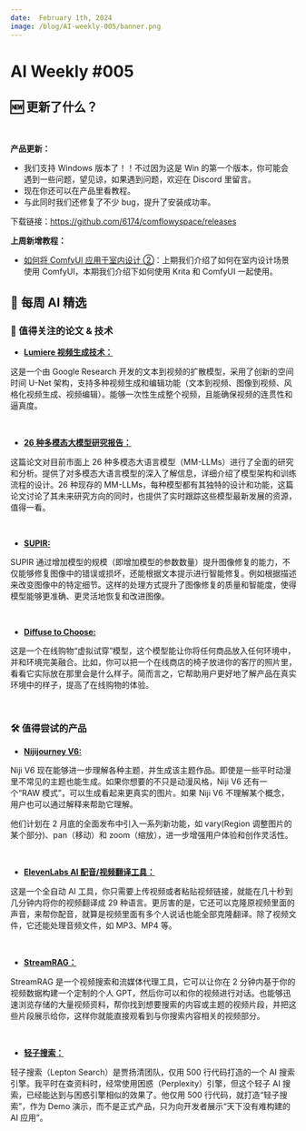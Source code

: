 ```yaml
---
date:  February 1th, 2024
image: /blog/AI-weekly-005/banner.png
---
```


# AI Weekly #005


## 🆕 更新了什么？

<br/>
<PhotoProvider>
  <PhotoView src="/space/001.png">
    <img src="/space/001.png" alt="" />
  </PhotoView>
</PhotoProvider>

**产品更新：**

- 我们支持 Windows 版本了！！不过因为这是 Win 的第一个版本，你可能会遇到一些问题，望见谅，如果遇到问题，欢迎在 Discord 里留言。
- 现在你还可以在产品里看教程。
- 与此同时我们还修复了不少 bug，提升了安装成功率。

下载链接：https://github.com/6174/comflowyspace/releases

**上周新增教程：**

- [如何将 ComfyUI 应用于室内设计 ②](https://www.comflowy.com/zh-CN/blog/krita-and-comfyui)：上期我们介绍了如何在室内设计场景使用 ComfyUI，本期我们介绍下如何使用 Krita 和 ComfyUI 一起使用。

## 🤩 每周 AI 精选

### 📄 值得关注的论文 & 技术

* [**Lumiere 视频生成技术：**](https://arxiv.org/abs/2401.12945)

这是一个由 Google Research 开发的文本到视频的扩散模型，采用了创新的空间时间 U-Net 架构，支持多种视频生成和编辑功能（文本到视频、图像到视频、风格化视频生成、视频编辑）。能够一次性生成整个视频，且能确保视频的连贯性和逼真度。

<br/>
<PhotoProvider>
  <PhotoView src="/blog/AI-weekly-005/001.png">
    <img src="/blog/AI-weekly-005/001.png" alt="" />
  </PhotoView>
</PhotoProvider>

* [**26 种多模态大模型研究报告：**](https://arxiv.org/abs/2401.13601)

这篇论文对目前市面上 26 种多模态大语言模型（MM-LLMs）进行了全面的研究和分析。提供了对多模态大语言模型的深入了解信息，详细介绍了模型架构和训练流程的设计。26 种现存的 MM-LLMs，每种模型都有其独特的设计和功能，这篇论文讨论了其未来研究方向的同时，也提供了实时跟踪这些模型最新发展的资源，值得一看。

<br/>
<PhotoProvider>
  <PhotoView src="/blog/AI-weekly-005/002.png">
    <img src="/blog/AI-weekly-005/002.png" alt="" />
  </PhotoView>
</PhotoProvider>

* [**SUPIR:**](https://arxiv.org/abs/2401.13627)

SUPIR 通过增加模型的规模（即增加模型的参数数量）提升图像修复的能力，不仅能够修复图像中的错误或损坏，还能根据文本提示进行智能修复。例如根据描述来改变图像中的特定细节。这样的处理方式提升了图像修复的质量和智能度，使得模型能够更准确、更灵活地恢复和改进图像。

<br/>
<PhotoProvider>
  <PhotoView src="/blog/AI-weekly-005/003.png">
    <img src="/blog/AI-weekly-005/003.png" alt="" />
  </PhotoView>
</PhotoProvider>

* [**Diffuse to Choose:**](https://arxiv.org/abs/2401.13795)

这是一个在线购物“虚拟试穿”模型，这个模型能让你将任何商品放入任何环境中，并和环境完美融合。比如，你可以把一个在线商店的椅子放进你的客厅的照片里，看看它实际放在那里会是什么样子。简而言之，它帮助用户更好地了解产品在真实环境中的样子，提高了在线购物的体验。

<br/>
<PhotoProvider>
  <PhotoView src="/blog/AI-weekly-005/004.png">
    <img src="/blog/AI-weekly-005/004.png" alt="" />
  </PhotoView>
</PhotoProvider>

### 🛠️ 值得尝试的产品

* [**Nijijourney V6:**](https://nijijourney.com/en/)

Niji V6 现在能够进一步理解各种主题，并生成该主题作品。即使是一些平时动漫里不常见的主题也能生成。如果你想要的不只是动漫风格，Niji V6 还有一个“RAW 模式”，可以生成看起来更真实的图片。如果 Niji V6 不理解某个概念，用户也可以通过解释来帮助它理解。

他们计划在 2 月底的全面发布中引入一系列新功能，如 vary(Region 调整图片的某个部分)、pan（移动）和 zoom（缩放），进一步增强用户体验和创作灵活性。

<br/>
<PhotoProvider>
  <PhotoView src="/blog/AI-weekly-005/005.png">
    <img src="/blog/AI-weekly-005/005.png" alt="" />
  </PhotoView>
</PhotoProvider>

* [**ElevenLabs AI 配音/视频翻译工具：**](https://elevenlabs.io/dubbing)

这是一个全自动 AI 工具，你只需要上传视频或者粘贴视频链接，就能在几十秒到几分钟内将你的视频翻译成 29 种语言。更厉害的是，它还可以克隆原视频里面的声音，来帮你配音，就算是视频里面有多个人说话也能全部克隆翻译。除了视频文件，它还能处理音频文件，如 MP3、MP4 等。

<br/>
<PhotoProvider>
  <PhotoView src="/blog/AI-weekly-005/006.png">
    <img src="/blog/AI-weekly-005/006.png" alt="" />
  </PhotoView>
</PhotoProvider>

* [**StreamRAG：**](https://github.com/video-db/StreamRAG)

StreamRAG 是一个视频搜索和流媒体代理工具，它可以让你在 2 分钟内基于你的视频数据构建一个定制的个人 GPT，然后你可以和你的视频进行对话。也能够迅速浏览存储的大量视频资料，帮你找到想要搜索的内容或主题的视频片段，并把这些片段展示给你，这样你就能直接观看到与你搜索内容相关的视频部分。

<br/>
<PhotoProvider>
  <PhotoView src="/blog/AI-weekly-005/007.png">
    <img src="/blog/AI-weekly-005/007.png" alt="" />
  </PhotoView>
</PhotoProvider>

* [**轻子搜索：**](https://search.lepton.run/)

轻子搜索（Lepton Search）是贾扬清团队，仅用 500 行代码打造的一个 AI 搜索引擎。我平时在查资料时，经常使用困惑（Perplexity）引擎，但这个轻子 AI 搜索，已经能达到与困惑引擎相似的效果了。他仅用 500 行代码，就打造“轻子搜索”，作为 Demo 演示，而不是正式产品，只为向开发者展示“天下没有难构建的 AI 应用”。

<br/>
<PhotoProvider>
  <PhotoView src="/blog/AI-weekly-005/008.png">
    <img src="/blog/AI-weekly-005/008.png" alt="" />
  </PhotoView>
</PhotoProvider>


<Subscribe />





